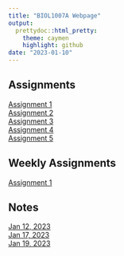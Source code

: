 ```yaml
---
title: "BIOL1007A Webpage"
output: 
  prettydoc::html_pretty:
    theme: caymen
    highlight: github
date: "2023-01-10"
---
```


## Assignments

[Assignment 1](Assignment_1.html)  
[Assignment 2](Assignment_2.html)   
[Assignment 3](Assignment_3.html)  
[Assignment 4](Assignment_4.html)  
[Assignment 5](Assignment_5.html)  

## Weekly Assignments    
[Assignment 1](Weekly_Assignment_1.html) 

## Notes

[Jan 12, 2023](2023-01-12-Scripting-in-R.html)  
[Jan 17, 2023](2023-01-17-Data-Structures.html)  
[Jan 19, 2023](2021-01-19-Matrices-and-DFs-Functions.html)



